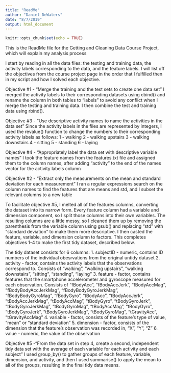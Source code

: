 ```yaml
---
title: "ReadMe"
author: "Daniel DeWaters"
date: "8/7/2019"
output: html_document
---
```


```r
knitr::opts_chunk$set(echo = TRUE)
```

This is the ReadMe file for the Getting and Cleaning Data Course Project, which will explain my analysis process


I start by reading in all the data files: the testing and training data, the activity labels corresponding to the data, and the feature labels. I will list off the objectives from the course project page in the order that I fulfilled then in my script and how I solved each objective.

Objective #1 - "Merge the training and the test sets to create one data set"
  I merged the activity labels to their corresponding datasets using cbind() and rename the column in both tables to "labels" to avoid any conflict when I merge the testing and training data. I then combine the test and training data using rbind().


Objective #3 - "Use descriptive activity names to name the activities in the data set"
  Since the activity labels in the files are represented by integers, I used the revalue() function to change the numbers to their corresponding activity labels as follows:
1 - walking
2 - walking upstairs
3 - walking downstairs
4 - sitting
5 - standing
6 - laying


Objective #4 - "Appropriately label the data set with descriptive variable names"
  I took the feature names from the features.txt file and assigned them to the column names, after adding "activity" to the end of the names vector for the activity labels column


Objective #2 - "Extract only the measurements on the mean and standard deviation for each measurement"
  I ran a regular expressions search on the column names to find the features that are means and std, and I subset the relevant columns to a new table


To facilitate objective #5, I melted all of the features columns, converting the dataset into its narrow form. Every feature column had a variable and dimension component, so I split those columns into their own variables. The resulting columns are a little messy, so I cleaned them up by removing the parenthesis from the variable column using gsub() and replacing "std" with "standard deviation" to make them more descriptive. I then casted the feature, variable, and dimension column to factors. This completes objectives 1-4 to make the first tidy dataset, described below.


The tidy dataset consists for 6 columns:
1. subjectID - numeric, contains ID numbers of the individual obesrvations from the original untidy dataset
2. activity - factor, contains the activity labels that the observations correspond to. Consists of "walking", "walking upstairs", "walking downstairs", "sitting", "standing", "laying"
3. feature - factor, contains features that the smartphone accelerometer and gyroscope measured for each observation. Consists of "fBodyAcc", "fBodyAccJerk", "fBodyAccMag", "fBodyBodyAccJerkMag", "fBodyBodyGyroJerkMag", "fBodyBodyGyroMag", "fBodyGyro", "tBodyAcc", "tBodyAccJerk", "tBodyAccJerkMag", "tBodyAccMag", "tBodyGyro", "tBodyGyroJerk", "tBodyGyroJerkMag", "tBodyGyroMag", "tBodyAccMag", "tBodyGyro", "tBodyGyroJerk", "tBodyGyroJerkMag", "tBodyGyroMag", "tGravityAcc", "tGravityAccMag"
4. variable - factor, consists of the feature's type of value, "mean" or "standard deviation"
5. dimension - factor, consists of the dimension that the feature's observation was recorded in, "X", "Y", "Z"
6. value - numeric, the value of the observation


Objective #5 -"From the data set in step 4, create a second, independent tidy data set with the average of each variable for each activity and each subject"
  I used group_by() to gather groups of each feature, variable, dimension, and activity, and then I used summarise() to apply the mean to all of the groups, resulting in the final tidy data means.
